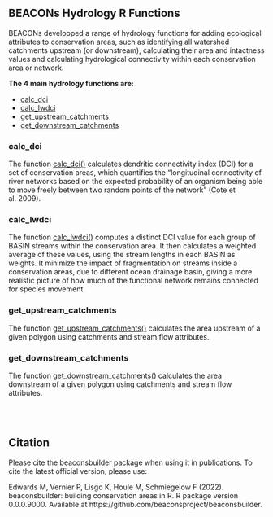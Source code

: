 ## BEACONs Hydrology R Functions
BEACONs developped a range of hydrology functions for adding ecological attributes to conservation areas, such as identifying all watershed catchments upstream (or downstream), calculating their area and intactness values and calculating hydrological connectivity within each conservation area or network.

**The 4 main hydrology functions are:**

- [calc_dci](dci.qmd)
- [calc_lwdci](dci.qmd)
- [get_upstream_catchments](get_upstream_catchments.qmd)
- [get_downstream_catchments](get_downstream_catchments.qmd)

### calc_dci

The function [calc_dci()](dci.qmd) calculates dendritic connectivity index (DCI) for a set of conservation areas, which quantifies the “longitudinal connectivity of river networks based on the expected probability of an organism being able to move freely between two random points of the network” (Cote et al. 2009).

### calc_lwdci 

The function [calc_lwdci()](dci.qmd) computes a distinct DCI value for each group of BASIN streams within the conservation area. It then calculates a weighted average of these values, using the stream lengths in each BASIN as weights. It minimize the impact of fragmentation on streams inside a conservation areas, due to different ocean drainage basin, giving a more realistic picture of how much of the functional network remains connected for species movement.

### get_upstream_catchments 
The function [get_upstream_catchments()](get_upstream_catchments.qmd) calculates the area upstream of a given polygon using catchments and stream flow attributes.

### get_downstream_catchments
The function [get_downstream_catchments()](get_downstream_catchments.qmd) calculates the area downstream of a given polygon using catchments and stream flow attributes.


<br>
<br>

## Citation
Please cite the beaconsbuilder package when using it in publications. To cite the latest official version, please use:

Edwards M, Vernier P, Lisgo K, Houle M, Schmiegelow F (2022). beaconsbuilder: building conservation areas in R. R package version 0.0.0.9000. Available at https://github.com/beaconsproject/beaconsbuilder.